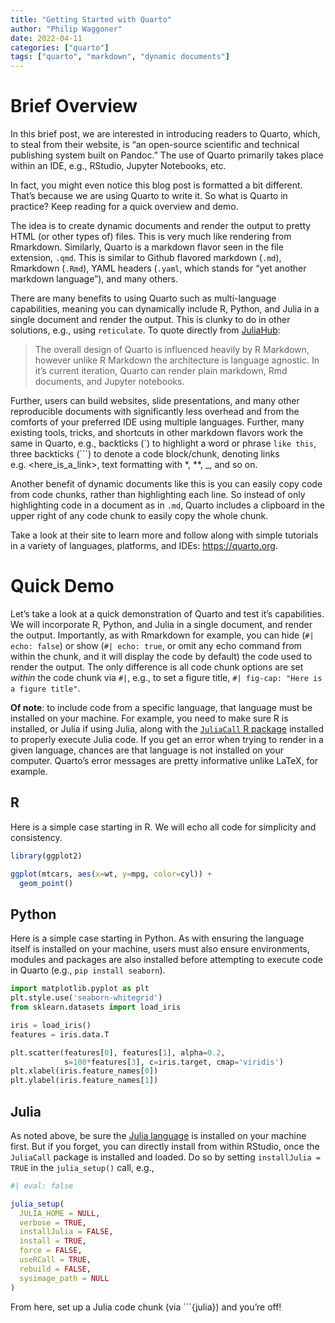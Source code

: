 ```yaml
---
title: "Getting Started with Quarto"
author: "Philip Waggoner"
date: 2022-04-11
categories: ["quarto"]
tags: ["quarto", "markdown", "dynamic documents"]
---
```


# Brief Overview

In this brief post, we are interested in introducing readers to Quarto, which, to steal from their website, is "an open-source scientific and technical publishing system built on Pandoc." The use of Quarto primarily takes place within an IDE, e.g., RStudio, Jupyter Notebooks, etc.

In fact, you might even notice this blog post is formatted a bit different. That's because we are using Quarto to write it. So what is Quarto in practice? Keep reading for a quick overview and demo.

The idea is to create dynamic documents and render the output to pretty HTML (or other types of) files. This is very much like rendering from Rmarkdown. Similarly, Quarto is a markdown flavor seen in the file extension, `.qmd`. This is similar to Github flavored markdown (`.md`), Rmarkdown (`.Rmd`), YAML headers (`.yaml`, which stands for "yet another markdown language"), and many others. 

There are many benefits to using Quarto such as multi-language capabilities, meaning you can dynamically include R, Python, and Julia in a single document and render the output. This is clunky to do in other solutions, e.g., using `reticulate`. To quote directly from [JuliaHub](https://juliahub.com/ui/Packages/Quarto/GT3px/1.0.0):

> The overall design of Quarto is influenced heavily by R Markdown, however unlike R Markdown the architecture is language agnostic. In it's current iteration, Quarto can render plain markdown, Rmd documents, and Jupyter notebooks.

Further, users can build websites, slide presentations, and many other reproducible documents with significantly less overhead and from the comforts of your preferred IDE using multiple languages. Further, many existing tools, tricks, and shortcuts in other markdown flavors work the same in Quarto, e.g., backticks (\`) to highlight a word or phrase `like this`, three backticks (\`\`\`) to denote a code block/chunk, denoting links e.g. \<here_is_a_link\>, text formatting with \*, \*\*, \_, and so on. 

Another benefit of dynamic documents like this is you can easily copy code from code chunks, rather than highlighting each line. So instead of only highlighting code in a document as in `.md`, Quarto includes a clipboard in the upper right of any code chunk to easily copy the whole chunk.  

Take a look at their site to learn more and follow along with simple tutorials in a variety of languages, platforms, and IDEs: <https://quarto.org>.

# Quick Demo

Let's take a look at a quick demonstration of Quarto and test it's capabilities. We will incorporate R, Python, and Julia in a single document, and render the output. Importantly, as with Rmarkdown for example, you can hide (`#| echo: false`) or show (`#| echo: true`, or omit any echo command from within the chunk, and it will display the code by default) the code used to render the output. The only difference is all code chunk options are set *within* the code chunk via `#|`, e.g., to set a figure title, `#| fig-cap: "Here is a figure title"`.

**Of note**: to include code from a specific language, that language must be installed on your machine. For example, you need to make sure R is installed, or Julia if using Julia, along with the [`JuliaCall` R package](https://CRAN.R-project.org/package=JuliaCall) installed to properly execute Julia code. If you get an error when trying to render in a given language, chances are that language is not installed on your computer. Quarto's error messages are pretty informative unlike LaTeX, for example.

## R

Here is a simple case starting in R. We will echo all code for simplicity and consistency. 

```r
library(ggplot2)

ggplot(mtcars, aes(x=wt, y=mpg, color=cyl)) +
  geom_point()
```

## Python

Here is a simple case starting in Python. As with ensuring the language itself is installed on your machine, users must also ensure environments, modules and packages are also installed before attempting to execute code in Quarto (e.g., `pip install seaborn`).

```python
import matplotlib.pyplot as plt
plt.style.use('seaborn-whitegrid')
from sklearn.datasets import load_iris

iris = load_iris()
features = iris.data.T

plt.scatter(features[0], features[1], alpha=0.2,
            s=100*features[3], c=iris.target, cmap='viridis')
plt.xlabel(iris.feature_names[0])
plt.ylabel(iris.feature_names[1])
```

## Julia

As noted above, be sure the [Julia language](https://julialang.org/downloads/) is installed on your machine first. But if you forget, you can directly install from within RStudio, once the `JuliaCall` package is installed and loaded. Do so by setting `installJulia = TRUE` in the `julia_setup()` call, e.g., 

```r
#| eval: false

julia_setup(
  JULIA_HOME = NULL,
  verbose = TRUE,
  installJulia = FALSE,
  install = TRUE,
  force = FALSE,
  useRCall = TRUE,
  rebuild = FALSE,
  sysimage_path = NULL
)
```

From here, set up a Julia code chunk (via \`\`\`\{julia\}) and you're off! 
